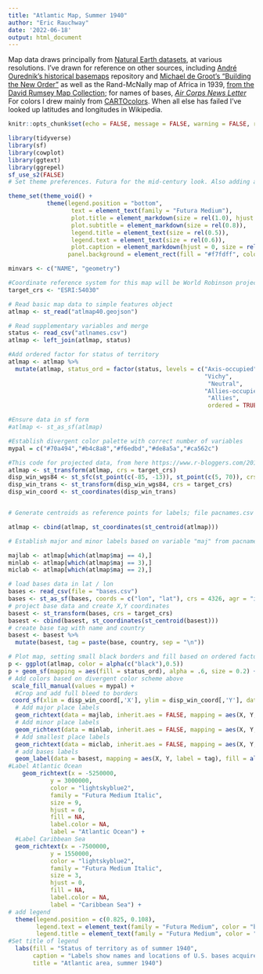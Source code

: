 ```yaml
---
title: "Atlamtic Map, Summer 1940"
author: "Eric Rauchway"
date: '2022-06-18'
output: html_document
---
```


Map data draws principally from [Natural Earth datasets](https://www.naturalearthdata.com/), at various resolutions. I've drawn for reference on other sources, including [André Ourednik's historical basemaps](https://github.com/aourednik/historical-basemaps) repository and [Michael de Groot's "Building the New Order"](https://web.archive.org/web/20151010143948/https://web.stanford.edu/group/spatialhistory/cgi-bin/site/pub.php?id=51) as well as the Rand-McNally map of Africa in 1939, [from the David Rumsey Map Collection](https://www.davidrumsey.com/luna/servlet/detail/RUMSEY~8~1~247218~5515276:Rand-McNally-Popular-map-Africa?sort=Pub_List_No_InitialSort%2CPub_Date%2CPub_List_No%2CSeries_No&qvq=w4s:/what%2FAtlas%2BMap%2Fwhere%2FAfrica%2Fwhen%2F1939;q:africa;sort:Pub_List_No_InitialSort%2CPub_Date%2CPub_List_No%2CSeries_No;lc:RUMSEY~8~1&mi=0&trs=1#); for names of bases, [_Air Corps News Letter_](file:///Users/earauchway/Downloads/AirCorpsNewsLetter19410601.pdf) For colors I drew mainly from [CARTOcolors](https://carto.com/carto-colors/). When all else has failed I've looked up latitudes and longitudes in Wikipedia.


```r

knitr::opts_chunk$set(echo = FALSE, message = FALSE, warning = FALSE, results = "hide")

library(tidyverse)
library(sf)
library(cowplot)
library(ggtext)
library(ggrepel)
sf_use_s2(FALSE)
# Set theme preferences. Futura for the mid-century look. Also adding a light blue panel background.

theme_set(theme_void() +
           theme(legend.position = "bottom",
                  text = element_text(family = "Futura Medium"),
                  plot.title = element_markdown(size = rel(1.0), hjust = 0),
                  plot.subtitle = element_markdown(size = rel(0.8)),
                  legend.title = element_text(size = rel(0.5)),
                  legend.text = element_text(size = rel(0.6)),
                  plot.caption = element_markdown(hjust = 0, size = rel(0.5)),
                 panel.background = element_rect(fill = "#f7fdff", color = "#f7fdff")))

minvars <- c("NAME", "geometry")

#Coordinate reference system for this map will be World Robinson projection, https://epsg.io/54030
target_crs <- "ESRI:54030"
```
```r
# Read basic map data to simple features object
atlmap <- st_read("atlmap40.geojson")

# Read supplementary variables and merge
status <- read_csv("atlnames.csv")
atlmap <- left_join(atlmap, status)

#Add ordered factor for status of territory
atlmap <- atlmap %>% 
  mutate(atlmap, status_ord = factor(status, levels = c("Axis-occupied",
                                                        "Vichy",
                                                         "Neutral",
                                                        "Allies-occupied",
                                                         "Allies",
                                                         ordered = TRUE)))

#Ensure data in sf form
#atlmap <- st_as_sf(atlmap)

#Establish divergent color palette with correct number of variables
mypal = c("#70a494","#b4c8a8","#f6edbd","#de8a5a","#ca562c")

#This code for projected data, from here https://www.r-bloggers.com/2019/04/zooming-in-on-maps-with-sf-and-ggplot2/
atlmap <- st_transform(atlmap, crs = target_crs)
disp_win_wgs84 <- st_sfc(st_point(c(-85, -13)), st_point(c(5, 70)), crs = 4326)
disp_win_trans <- st_transform(disp_win_wgs84, crs = target_crs)
disp_win_coord <- st_coordinates(disp_win_trans)


# Generate centroids as reference points for labels; file pacnames.csv already contains x and y adjustments for labels relative to these centroids

atlmap <- cbind(atlmap, st_coordinates(st_centroid(atlmap)))

# Establish major and minor labels based on variable "maj" from pacnames.csv

majlab <- atlmap[which(atlmap$maj == 4),]
minlab <- atlmap[which(atlmap$maj == 3),]
miclab <- atlmap[which(atlmap$maj == 2),]

# load bases data in lat / lon
bases <- read_csv(file = "bases.csv")
bases <- st_as_sf(bases, coords = c("lon", "lat"), crs = 4326, agr = "identity")
# project base data and create X,Y coordinates
basest <- st_transform(bases, crs = target_crs)
basest <- cbind(basest, st_coordinates(st_centroid(basest)))
# create base tag with name and country
basest <- basest %>%
  mutate(basest, tag = paste(base, country, sep = "\n"))

```
```r
# Plot map, setting small black borders and fill based on ordered factor variable
p <- ggplot(atlmap, color = alpha(c("black"),0.5)) 
p + geom_sf(mapping = aes(fill = status_ord), alpha = .6, size = 0.2) + 
# Add colors based on divergent color scheme above
 scale_fill_manual(values = mypal) +
  #Crop and add full bleed to borders
 coord_sf(xlim = disp_win_coord[,'X'], ylim = disp_win_coord[,'Y'], datum = target_crs, expand = FALSE) +
  # Add major place labels
  geom_richtext(data = majlab, inherit.aes = FALSE, mapping = aes(X, Y, label = mylabels), family = "Futura Medium", size = 5, fill = NA, label.color = NA, nudge_x = majlab$nx, nudge_y = majlab$ny, na.rm = TRUE) +
  # Add minor place labels
  geom_richtext(data = minlab, inherit.aes = FALSE, mapping = aes(X, Y, label = mylabels), family = "Futura Medium", size = 3, fill = NA, label.color = NA, nudge_x = minlab$nx, nudge_y = minlab$ny, na.rm = TRUE) +
  # Add smallest place labels
  geom_richtext(data = miclab, inherit.aes = FALSE, mapping = aes(X, Y, label = mylabels), family = "Futura Medium", size = 2, fill = NA, label.color = NA, nudge_x = miclab$nx, nudge_y = miclab$ny, na.rm = TRUE) +
  # add bases labels
  geom_label(data = basest, mapping = aes(X, Y, label = tag), fill = alpha(c("white"),0.6), inherit.aes = FALSE, family = "Futura Medium", size = 2, label.size = 0.2, label.padding = unit(0.2, "lines"), nudge_x = basest$nx, nudge_y = basest$ny) +
#Label Atlantic Ocean
    geom_richtext(x = -5250000,
            y = 3000000,
            color = "lightskyblue2",
            family = "Futura Medium Italic",
            size = 9,
            hjust = 0,
            fill = NA,
            label.color = NA,
            label = "Atlantic Ocean") +
  #Label Caribbean Sea
  geom_richtext(x = -7500000,
            y = 1550000,
            color = "lightskyblue2",
            family = "Futura Medium Italic",
            size = 3,
            hjust = 0,
            fill = NA,
            label.color = NA,
            label = "Caribbean Sea") +
# add legend
  theme(legend.position = c(0.825, 0.108),
        legend.text = element_text(family = "Futura Medium", color = "black", size = 8),
        legend.title = element_text(family = "Futura Medium", color = "black", size = 8)) +
#Set title of legend  
  labs(fill = "Status of territory as of summer 1940",
       caption = "Labels show names and locations of U.S. bases acquired from Britain in destroyers-for-bases deal. Map data principally from Natural Earth, selected from various datasets; I used<br>other maps for reference including those of André Ourednik and Michael de Groot, as well as the Rand-McNally map of Africa in 1939 from the David Rumsey Map Collection.<br>Names of bases from _Air Corps News Letter_; locations from Robert J. Cressman, _Official Chronology of the U.S. Navy in World War II._ Divergent color scale from<br>CARTOcolors.",
       title = "Atlantic area, summer 1940")

```
